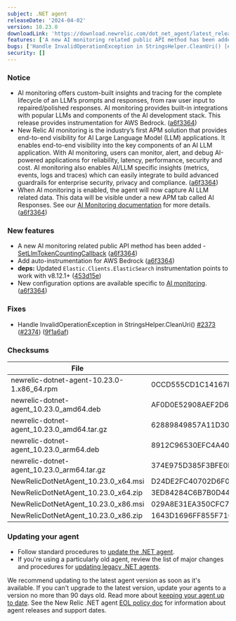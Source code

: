 ```yaml
---
subject: .NET agent
releaseDate: '2024-04-02'
version: 10.23.0
downloadLink: 'https://download.newrelic.com/dot_net_agent/latest_release'
features: ['A new AI monitoring related public API method has been added - [SetLlmTokenCountingCallback](https":"//docs.newrelic.com/docs/apm/agents/net-agent/net-agent-api/set-llm-token-counting-callback/).','Add auto-instrumentation for AWS Bedrock.','**deps":"** Updated `Elastic.Clients.ElasticSearch` instrumentation points to work with v8.12.1+.','New configuration options are available specific to [AI monitoring](https":"//docs.newrelic.com/docs/apm/agents/net-agent/configuration/net-agent-configuration/#ai_monitoring).']
bugs: ['Handle InvalidOperationException in StringsHelper.CleanUri() [#2373](https":"//github.com/newrelic/newrelic-dotnet-agent/issues/2373).']
security: []
---
```


### Notice

* AI monitoring offers custom-built insights and tracing for the complete lifecycle of an LLM’s prompts and responses, from raw user input to repaired/polished responses. AI monitoring provides built-in integrations with popular LLMs and components of the AI development stack. This release provides instrumentation for AWS Bedrock. ([a6f3364](https://github.com/newrelic/newrelic-dotnet-agent/commit/a6f3364d799e836d50862135b25d8ae654e9d613))
* New Relic AI monitoring is the industry’s first APM solution that provides end-to-end visibility for AI Large Language Model (LLM) applications. It enables end-to-end visibility into the key components of an AI LLM application. With AI monitoring, users can monitor, alert, and debug AI-powered applications for reliability, latency, performance, security and cost. AI monitoring also enables AI/LLM specific insights (metrics, events, logs and traces) which can easily integrate to build advanced guardrails for enterprise security, privacy and compliance. ([a6f3364](https://github.com/newrelic/newrelic-dotnet-agent/commit/a6f3364d799e836d50862135b25d8ae654e9d613))
* When AI monitoring is enabled, the agent will now capture AI LLM related data. This data will be visible under a new APM tab called AI Responses. See our [AI Monitoring documentation](https://docs.newrelic.com/docs/ai-monitoring/intro-to-ai-monitoring/) for more details. ([a6f3364](https://github.com/newrelic/newrelic-dotnet-agent/commit/a6f3364d799e836d50862135b25d8ae654e9d613))

### New features

* A new AI monitoring related public API method has been added - [SetLlmTokenCountingCallback](https://docs.newrelic.com/docs/apm/agents/net-agent/net-agent-api/set-llm-token-counting-callback/) ([a6f3364](https://github.com/newrelic/newrelic-dotnet-agent/commit/a6f3364d799e836d50862135b25d8ae654e9d613))
* Add auto-instrumentation for AWS Bedrock ([a6f3364](https://github.com/newrelic/newrelic-dotnet-agent/commit/a6f3364d799e836d50862135b25d8ae654e9d613))
* **deps:** Updated `Elastic.Clients.ElasticSearch` instrumentation points to work with v8.12.1+ ([453d15e](https://github.com/newrelic/newrelic-dotnet-agent/commit/453d15e9de84f91bea6ca5507bbecba354c773dd))
* New configuration options are available specific to [AI monitoring](https://docs.newrelic.com/docs/apm/agents/net-agent/configuration/net-agent-configuration/#ai_monitoring). ([a6f3364](https://github.com/newrelic/newrelic-dotnet-agent/commit/a6f3364d799e836d50862135b25d8ae654e9d613))

### Fixes

* Handle InvalidOperationException in StringsHelper.CleanUri() [#2373](https://github.com/newrelic/newrelic-dotnet-agent/issues/2373) ([#2374](https://github.com/newrelic/newrelic-dotnet-agent/issues/2374)) ([9f1a6af](https://github.com/newrelic/newrelic-dotnet-agent/commit/9f1a6af7d6006f6af70c98a21486ceb5795aa39f))

### Checksums
| File | SHA - 256  Hash |
| ---| ---|
| newrelic-dotnet-agent-10.23.0-1.x86_64.rpm | 0CCD555CD1C14167B53787DBB20CB30662E7AD602FAFA04B3B8E3AFB07ECAE12 |
| newrelic-dotnet-agent_10.23.0_amd64.deb | AF0D0E52908AEF2D68C1A8439BF4AC57B6E23444E1DC18009E6EB54C44BB29FE |
| newrelic-dotnet-agent_10.23.0_amd64.tar.gz | 62889849857A11D305DD7246E72E95C13BF783433A20EF959671DA75EECF683C |
| newrelic-dotnet-agent_10.23.0_arm64.deb | 8912C96530EFC4A4054D54C4AAD6E69DF6258D590B912200D21CA0124AEB97E4 |
| newrelic-dotnet-agent_10.23.0_arm64.tar.gz | 374E975D385F3BFE0FB39645AEBD5D45C44B952FE8DD1B18CDA630F133B72D60 |
| NewRelicDotNetAgent_10.23.0_x64.msi | D24DE2FC40702D6F0A9AFBC5DBE09C4A3B54A3D75A48D2370526A0B15C098D13 |
| NewRelicDotNetAgent_10.23.0_x64.zip | 3ED84284C6B7B0D446D8509F4B7C4F0829955C02292E43419BB65CEE61BD5569 |
| NewRelicDotNetAgent_10.23.0_x86.msi | 029A8E31EA350CFC7386D58DB097C79C70A791550556ACA37B551787F5DA5A96 |
| NewRelicDotNetAgent_10.23.0_x86.zip | 1643D1696FF855F710B78983BED24280EC74284F327F026EEAC29743F27DB6D4 |


### Updating your agent

* Follow standard procedures to [update the .NET agent](/docs/agents/net-agent/installation-configuration/update-net-agent).
* If you're using a particularly old agent, review the list of major changes and procedures for [updating legacy .NET agents](/docs/agents/net-agent/troubleshooting/upgrade-legacy-net-agents).

We recommend updating to the latest agent version as soon as it's available. If you can't upgrade to the latest version, update your agents to a version no more than 90 days old. Read more about [keeping your agent up to date](/docs/new-relic-solutions/new-relic-one/install-configure/update-new-relic-agent).
See the New Relic .NET agent [EOL policy doc](/docs/apm/agents/net-agent/getting-started/net-agent-eol-policy) for information about agent releases and support dates.

